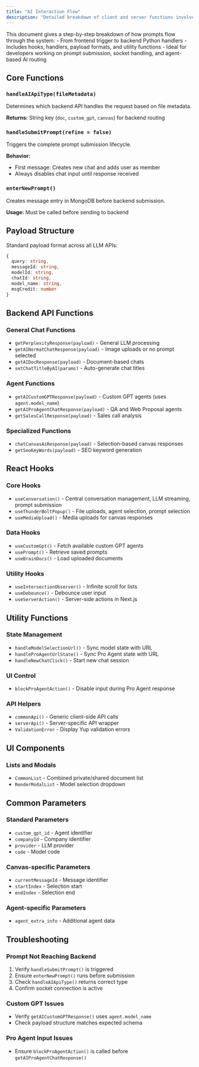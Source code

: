 ```yaml
---
title: "AI Interaction Flow"
description: "Detailed breakdown of client and server functions involved in sending prompts to AI models"
---
```


<Info>
  This document gives a step-by-step breakdown of how prompts flow through the system:
  - From frontend trigger to backend Python handlers
  - Includes hooks, handlers, payload formats, and utility functions
  - Ideal for developers working on prompt submission, socket handling, and agent-based AI routing
</Info>

## Core Functions

### `handleAIApiType(fileMetadata)`
Determines which backend API handles the request based on file metadata.

**Returns:** String key (`doc`, `custom_gpt`, `canvas`) for backend routing

### `handleSubmitPrompt(refine = false)`
Triggers the complete prompt submission lifecycle.

**Behavior:**
- First message: Creates new chat and adds user as member
- Always disables chat input until response received

### `enterNewPrompt()`
Creates message entry in MongoDB before backend submission.

**Usage:** Must be called before sending to backend

## Payload Structure

Standard payload format across all LLM APIs:

```typescript
{
  query: string,
  messageId: string,
  modelId: string,
  chatId: string,
  model_name: string,
  msgCredit: number
}
```

## Backend API Functions

### General Chat Functions
- `getPerplexityResponse(payload)` - General LLM processing
- `getAINormatChatResponse(payload)` - Image uploads or no prompt selected
- `getAIDocResponse(payload)` - Document-based chats
- `setChatTitleByAI(params)` - Auto-generate chat titles

### Agent Functions
- `getAICustomGPTResponse(payload)` - Custom GPT agents (uses `agent.model_name`)
- `getAIProAgentChatResponse(payload)` - QA and Web Proposal agents
- `getSalesCallResponse(payload)` - Sales call analysis

### Specialized Functions
- `chatCanvasAiResponse(payload)` - Selection-based canvas responses
- `getSeoKeyWords(payload)` - SEO keyword generation

## React Hooks

### Core Hooks
- `useConversation()` - Central conversation management, LLM streaming, prompt submission
- `useThunderBoltPopup()` - File uploads, agent selection, prompt selection
- `useMediaUpload()` - Media uploads for canvas responses

### Data Hooks
- `useCustomGpt()` - Fetch available custom GPT agents
- `usePrompt()` - Retrieve saved prompts
- `useBrainDocs()` - Load uploaded documents

### Utility Hooks
- `useIntersectionObserver()` - Infinite scroll for lists
- `useDebounce()` - Debounce user input
- `useServerAction()` - Server-side actions in Next.js

## Utility Functions

### State Management
- `handleModelSelectionUrl()` - Sync model state with URL
- `handleProAgentUrlState()` - Sync Pro Agent state with URL
- `handleNewChatClick()` - Start new chat session

### UI Control
- `blockProAgentAction()` - Disable input during Pro Agent response

### API Helpers
- `commonApi()` - Generic client-side API calls
- `serverApi()` - Server-specific API wrapper
- `ValidationError` - Display Yup validation errors

## UI Components

### Lists and Modals
- `CommonList` - Combined private/shared document list
- `RenderModalList` - Model selection dropdown

## Common Parameters

### Standard Parameters
- `custom_gpt_id` - Agent identifier
- `companyId` - Company identifier  
- `provider` - LLM provider
- `code` - Model code

### Canvas-specific Parameters
- `currentMessageId` - Message identifier
- `startIndex` - Selection start
- `endIndex` - Selection end

### Agent-specific Parameters
- `agent_extra_info` - Additional agent data

## Troubleshooting

### Prompt Not Reaching Backend
1. Verify `handleSubmitPrompt()` is triggered
2. Ensure `enterNewPrompt()` runs before submission
3. Check `handleAIApiType()` returns correct type
4. Confirm socket connection is active

### Custom GPT Issues
- Verify `getAICustomGPTResponse()` uses `agent.model_name`
- Check payload structure matches expected schema

### Pro Agent Input Issues
- Ensure `blockProAgentAction()` is called before `getAIProAgentChatResponse()`